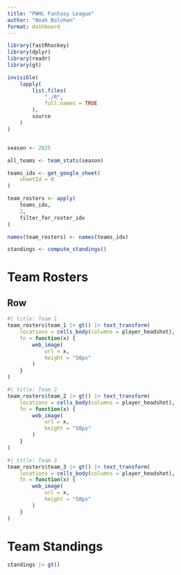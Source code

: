 ```yaml
---
title: "PWHL Fantasy League"
author: "Noah Bolohan"
format: dashboard
---
```


```r
library(fastRhockey)
library(dplyr)
library(readr)
library(gt)

invisible(
    lapply(
        list.files(
            "./R",
            full.names = TRUE
        ),
        source
    )
)


season <- 2025

all_teams <- team_stats(season)

teams_idx <- get_google_sheet(
    sheetId = 0
)

team_rosters <- apply(
    teams_idx,
    2,
    filter_for_roster_idx
)

names(team_rosters) <- names(teams_idx)

standings <- compute_standings()
```
# Team Rosters

## Row {.tabset}

```r
#| title: Team 1
team_rosters$team_1 |> gt() |> text_transform(
    locations = cells_body(columns = player_headshot),
    fn = function(x) {
        web_image(
            url = x,
            height = "50px"
        )
    }
)
```

```r
#| title: Team 2
team_rosters$team_2 |> gt() |> text_transform(
    locations = cells_body(columns = player_headshot),
    fn = function(x) {
        web_image(
            url = x,
            height = "50px"
        )
    }
)
```

```r
#| title: Team 3
team_rosters$team_3 |> gt() |> text_transform(
    locations = cells_body(columns = player_headshot),
    fn = function(x) {
        web_image(
            url = x,
            height = "50px"
        )
    }
)
```

# Team Standings

```r
standings |> gt()
```